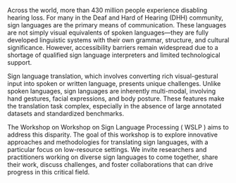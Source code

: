 Across the world, more than 430 million people experience disabling hearing loss. For many in the Deaf and Hard of Hearing (DHH) community, 
sign languages are the primary means of communication. These languages are not simply visual equivalents of spoken languages—they are fully 
developed linguistic systems with their own grammar, structure, and cultural significance. However, accessibility barriers remain widespread 
due to a shortage of qualified sign language interpreters and limited technological support.

Sign language translation, which involves converting rich visual-gestural input into spoken or written language, presents unique challenges. 
Unlike spoken languages, sign languages are inherently multi-modal, involving hand gestures, facial expressions, and body posture. These 
features make the translation task complex, especially in the absence of large annotated datasets and standardized benchmarks.

The Workshop on Workshop on Sign Language Processing ( WSLP ) aims to address this disparity. The goal of this
workshop is to explore innovative approaches and methodologies for translating sign languages, with a particular focus on low-resource settings.
We invite researchers and practitioners working on diverse sign languages to come together, share their work, discuss challenges, and foster 
collaborations that can drive progress in this critical field.

